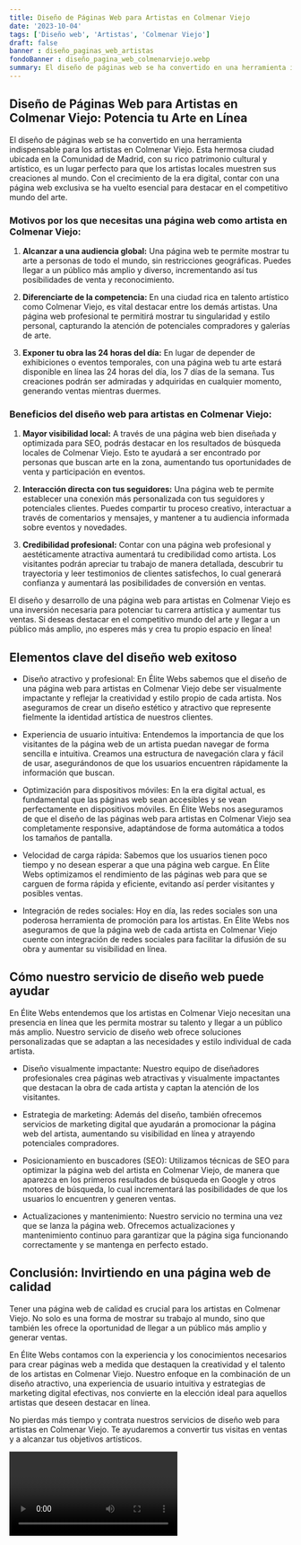 ```yaml
---
title: Diseño de Páginas Web para Artistas en Colmenar Viejo
date: '2023-10-04'
tags: ['Diseño web', 'Artistas', 'Colmenar Viejo']
draft: false
banner : diseño_paginas_web_artistas
fondoBanner : diseño_pagina_web_colmenarviejo.webp
summary: El diseño de páginas web se ha convertido en una herramienta indispensable para los artistas en Colmenar Viejo. Esta hermosa ciudad ubicada en la Comunidad de Madrid, con su rico patrimonio cultural y artístico, es un lugar perfecto para que los artistas locales muestren sus creaciones al mundo. Con el crecimiento de la era digital, contar con una página web exclusiva se ha vuelto esencial para destacar en el competitivo mundo del arte.
---
```


## Diseño de Páginas Web para Artistas en Colmenar Viejo: Potencia tu Arte en Línea

El diseño de páginas web se ha convertido en una herramienta indispensable para los artistas en Colmenar Viejo. Esta hermosa ciudad ubicada en la Comunidad de Madrid, con su rico patrimonio cultural y artístico, es un lugar perfecto para que los artistas locales muestren sus creaciones al mundo. Con el crecimiento de la era digital, contar con una página web exclusiva se ha vuelto esencial para destacar en el competitivo mundo del arte.

### Motivos por los que necesitas una página web como artista en Colmenar Viejo:

1. **Alcanzar a una audiencia global:** Una página web te permite mostrar tu arte a personas de todo el mundo, sin restricciones geográficas. Puedes llegar a un público más amplio y diverso, incrementando así tus posibilidades de venta y reconocimiento.

2. **Diferenciarte de la competencia:** En una ciudad rica en talento artístico como Colmenar Viejo, es vital destacar entre los demás artistas. Una página web profesional te permitirá mostrar tu singularidad y estilo personal, capturando la atención de potenciales compradores y galerías de arte.

3. **Exponer tu obra las 24 horas del día:** En lugar de depender de exhibiciones o eventos temporales, con una página web tu arte estará disponible en línea las 24 horas del día, los 7 días de la semana. Tus creaciones podrán ser admiradas y adquiridas en cualquier momento, generando ventas mientras duermes.

### Beneficios del diseño web para artistas en Colmenar Viejo:

1. **Mayor visibilidad local:** A través de una página web bien diseñada y optimizada para SEO, podrás destacar en los resultados de búsqueda locales de Colmenar Viejo. Esto te ayudará a ser encontrado por personas que buscan arte en la zona, aumentando tus oportunidades de venta y participación en eventos.

2. **Interacción directa con tus seguidores:** Una página web te permite establecer una conexión más personalizada con tus seguidores y potenciales clientes. Puedes compartir tu proceso creativo, interactuar a través de comentarios y mensajes, y mantener a tu audiencia informada sobre eventos y novedades.

3. **Credibilidad profesional:** Contar con una página web profesional y aestéticamente atractiva aumentará tu credibilidad como artista. Los visitantes podrán apreciar tu trabajo de manera detallada, descubrir tu trayectoria y leer testimonios de clientes satisfechos, lo cual generará confianza y aumentará las posibilidades de conversión en ventas.

El diseño y desarrollo de una página web para artistas en Colmenar Viejo es una inversión necesaria para potenciar tu carrera artística y aumentar tus ventas. Si deseas destacar en el competitivo mundo del arte y llegar a un público más amplio, ¡no esperes más y crea tu propio espacio en línea!

<GifSeo />

<Cta />

## Elementos clave del diseño web exitoso

- Diseño atractivo y profesional: En Élite Webs sabemos que el diseño de una página web para artistas en Colmenar Viejo debe ser visualmente impactante y reflejar la creatividad y estilo propio de cada artista. Nos aseguramos de crear un diseño estético y atractivo que represente fielmente la identidad artística de nuestros clientes.

- Experiencia de usuario intuitiva: Entendemos la importancia de que los visitantes de la página web de un artista puedan navegar de forma sencilla e intuitiva. Creamos una estructura de navegación clara y fácil de usar, asegurándonos de que los usuarios encuentren rápidamente la información que buscan.

- Optimización para dispositivos móviles: En la era digital actual, es fundamental que las páginas web sean accesibles y se vean perfectamente en dispositivos móviles. En Élite Webs nos aseguramos de que el diseño de las páginas web para artistas en Colmenar Viejo sea completamente responsive, adaptándose de forma automática a todos los tamaños de pantalla.

- Velocidad de carga rápida: Sabemos que los usuarios tienen poco tiempo y no desean esperar a que una página web cargue. En Élite Webs optimizamos el rendimiento de las páginas web para que se carguen de forma rápida y eficiente, evitando así perder visitantes y posibles ventas.

- Integración de redes sociales: Hoy en día, las redes sociales son una poderosa herramienta de promoción para los artistas. En Élite Webs nos aseguramos de que la página web de cada artista en Colmenar Viejo cuente con integración de redes sociales para facilitar la difusión de su obra y aumentar su visibilidad en línea.

## Cómo nuestro servicio de diseño web puede ayudar

En Élite Webs entendemos que los artistas en Colmenar Viejo necesitan una presencia en línea que les permita mostrar su talento y llegar a un público más amplio. Nuestro servicio de diseño web ofrece soluciones personalizadas que se adaptan a las necesidades y estilo individual de cada artista.

- Diseño visualmente impactante: Nuestro equipo de diseñadores profesionales crea páginas web atractivas y visualmente impactantes que destacan la obra de cada artista y captan la atención de los visitantes.

- Estrategia de marketing: Además del diseño, también ofrecemos servicios de marketing digital que ayudarán a promocionar la página web del artista, aumentando su visibilidad en línea y atrayendo potenciales compradores.

- Posicionamiento en buscadores (SEO): Utilizamos técnicas de SEO para optimizar la página web del artista en Colmenar Viejo, de manera que aparezca en los primeros resultados de búsqueda en Google y otros motores de búsqueda, lo cual incrementará las posibilidades de que los usuarios lo encuentren y generen ventas.

- Actualizaciones y mantenimiento: Nuestro servicio no termina una vez que se lanza la página web. Ofrecemos actualizaciones y mantenimiento continuo para garantizar que la página siga funcionando correctamente y se mantenga en perfecto estado.

## Conclusión: Invirtiendo en una página web de calidad

Tener una página web de calidad es crucial para los artistas en Colmenar Viejo. No solo es una forma de mostrar su trabajo al mundo, sino que también les ofrece la oportunidad de llegar a un público más amplio y generar ventas.

En Élite Webs contamos con la experiencia y los conocimientos necesarios para crear páginas web a medida que destaquen la creatividad y el talento de los artistas en Colmenar Viejo. Nuestro enfoque en la combinación de un diseño atractivo, una experiencia de usuario intuitiva y estrategias de marketing digital efectivas, nos convierte en la elección ideal para aquellos artistas que deseen destacar en línea.

No pierdas más tiempo y contrata nuestros servicios de diseño web para artistas en Colmenar Viejo. Te ayudaremos a convertir tus visitas en ventas y a alcanzar tus objetivos artísticos.

<Video />

<CtaBot job='Artistas' city='Colmenar Viejo'/>

<Gmaps query='Colmenar Viejo+españa+maps' />